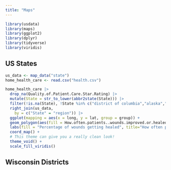 ```yaml
---
title: "Maps"
---
```


```r
library(usdata)
library(maps)
library(ggplot2)
library(dplyr)
library(tidyverse)
library(viridis)
```

## US States
```r

us_data <- map_data("state")
home_health_care <- read.csv("health.csv")

home_health_care |>
  drop_na(Quality.of.Patient.Care.Star.Rating) |>
  mutate(State = str_to_lower(abbr2state(State))) |>
  filter(!is.na(State), !State %in% c("district of columbia","alaska","hawaii")) |>
  right_join(us_data,
    by = c("State" = "region")) |>
  ggplot(mapping = aes(x = long, y = lat, group = group)) +
  geom_polygon(aes(fill = How.often.patients..wounds.improved.or.healed.after.an.operation),linewidth=0.3,color="white") +
  labs(fill = "Percentage of wounds getting healed", title="How often patients' wounds healed after an operation in 48 states", subtitle="Data: Home Health Care - State by State Data",caption = "Source: Data.gov") +
  coord_map() +
  # This theme can give you a really clean look!
  theme_void() +
  scale_fill_viridis()
```

## Wisconsin Districts



